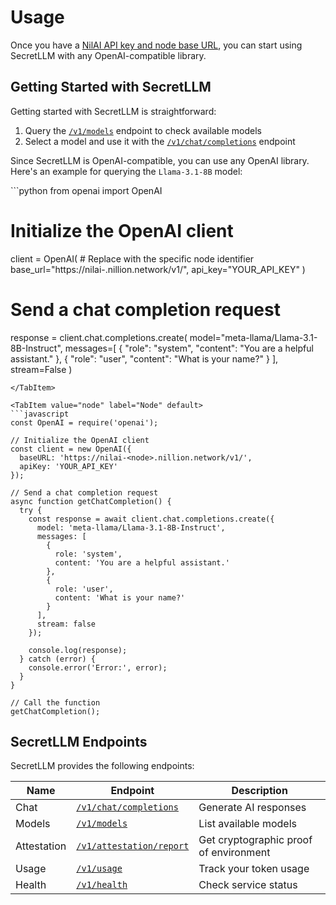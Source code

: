 
# Usage

Once you have a [NilAI API key and node base URL](build/secretLLM/access.md), you can start using SecretLLM with any OpenAI-compatible library.

## Getting Started with SecretLLM

Getting started with SecretLLM is straightforward:

1. Query the [`/v1/models`](/api/nilai/get-models-v-1-models-get) endpoint to check available models
2. Select a model and use it with the [`/v1/chat/completions`](/api/nilai/chat-completion-v-1-chat-completions-post) endpoint

Since SecretLLM is OpenAI-compatible, you can use any OpenAI library. Here's an example for querying the `Llama-3.1-8B` model:

<Tabs>

<TabItem value="python" label="Python" default>
```python
from openai import OpenAI

# Initialize the OpenAI client

client = OpenAI( # Replace <node> with the specific node identifier
    base_url="https://nilai-<node>.nillion.network/v1/",
    api_key="YOUR_API_KEY"
)

# Send a chat completion request

response = client.chat.completions.create(
    model="meta-llama/Llama-3.1-8B-Instruct",
    messages=[
        {
            "role": "system",
            "content": "You are a helpful assistant."
        },
        {
            "role": "user",
            "content": "What is your name?"
        }
    ],
    stream=False
)

````
</TabItem>

<TabItem value="node" label="Node" default>
```javascript
const OpenAI = require('openai');

// Initialize the OpenAI client
const client = new OpenAI({
  baseURL: 'https://nilai-<node>.nillion.network/v1/',
  apiKey: 'YOUR_API_KEY'
});

// Send a chat completion request
async function getChatCompletion() {
  try {
    const response = await client.chat.completions.create({
      model: 'meta-llama/Llama-3.1-8B-Instruct',
      messages: [
        {
          role: 'system',
          content: 'You are a helpful assistant.'
        },
        {
          role: 'user',
          content: 'What is your name?'
        }
      ],
      stream: false
    });

    console.log(response);
  } catch (error) {
    console.error('Error:', error);
  }
}

// Call the function
getChatCompletion();
````

</TabItem>

</Tabs>


## SecretLLM Endpoints

SecretLLM provides the following endpoints:

| Name | Endpoint | Description |
|----------|----------|-------------|
| Chat | [`/v1/chat/completions`](/api/nilai/chat-completion-v-1-chat-completions-post) | Generate AI responses |
| Models | [`/v1/models`](/api/nilai/get-models-v-1-models-get) | List available models |
| Attestation | [`/v1/attestation/report`](/api/nilai/get-attestation-v-1-attestation-report-get) | Get cryptographic proof of environment |
| Usage | [`/v1/usage`](/api/nilai/get-usage-v-1-usage-get) | Track your token usage |
| Health | [`/v1/health`](/api/nilai/health-check-v-1-health-get) | Check service status |